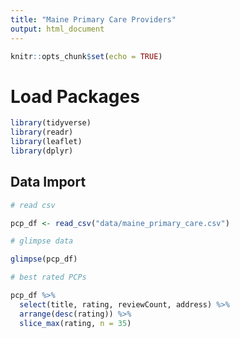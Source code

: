 ```yaml
---
title: "Maine Primary Care Providers"
output: html_document
---
```


```r
knitr::opts_chunk$set(echo = TRUE)
```

# Load Packages

```r

library(tidyverse)
library(readr)
library(leaflet)
library(dplyr)

```

## Data Import

```r

# read csv

pcp_df <- read_csv("data/maine_primary_care.csv")

# glimpse data

glimpse(pcp_df)

```

```r

# best rated PCPs

pcp_df %>%
  select(title, rating, reviewCount, address) %>%
  arrange(desc(rating)) %>%
  slice_max(rating, n = 35)

```
